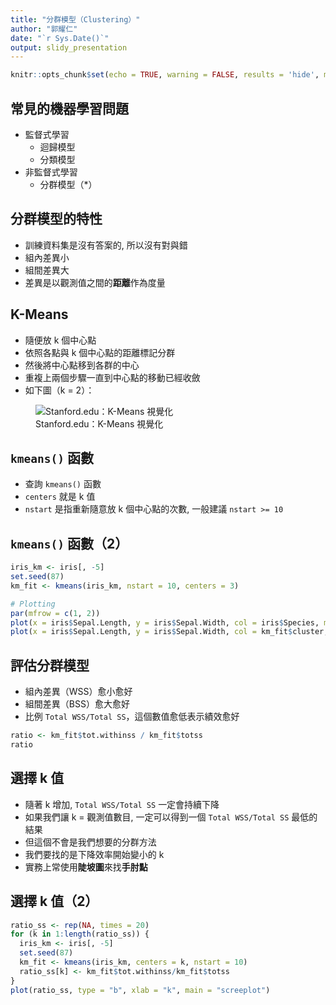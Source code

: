 ```yaml
---
title: "分群模型（Clustering）"
author: "郭耀仁"
date: "`r Sys.Date()`"
output: slidy_presentation
---
```


```r
knitr::opts_chunk$set(echo = TRUE, warning = FALSE, results = 'hide', message = FALSE)
```

## 常見的機器學習問題

- 監督式學習
    - 迴歸模型
    - 分類模型
- 非監督式學習
    - 分群模型（*）

## 分群模型的特性

- 訓練資料集是沒有答案的, 所以沒有對與錯
- 組內差異小
- 組間差異大
- 差異是以觀測值之間的**距離**作為度量

## K-Means

- 隨便放 k 個中心點
- 依照各點與 k 個中心點的距離標記分群
- 然後將中心點移到各群的中心
- 重複上兩個步驟一直到中心點的移動已經收斂
- 如下圖（k = 2）：

![Stanford.edu：K-Means 視覺化](http://stanford.edu/~cpiech/cs221/img/kmeansViz.png)

## `kmeans()` 函數

- 查詢 `kmeans()` 函數
- `centers` 就是 k 值
- `nstart` 是指重新隨意放 k 個中心點的次數, 一般建議 `nstart >= 10`

## `kmeans()` 函數（2）

```r
iris_km <- iris[, -5]
set.seed(87)
km_fit <- kmeans(iris_km, nstart = 10, centers = 3)

# Plotting
par(mfrow = c(1, 2))
plot(x = iris$Sepal.Length, y = iris$Sepal.Width, col = iris$Species, main = "Labeled")
plot(x = iris$Sepal.Length, y = iris$Sepal.Width, col = km_fit$cluster, main = "K-Means", ylab = "")
```

## 評估分群模型

- 組內差異（WSS）愈小愈好
- 組間差異（BSS）愈大愈好
- 比例 `Total WSS/Total SS`，這個數值愈低表示績效愈好

```r
ratio <- km_fit$tot.withinss / km_fit$totss
ratio
```

## 選擇 k 值

- 隨著 k 增加, `Total WSS/Total SS` 一定會持續下降
- 如果我們讓 k = 觀測值數目, 一定可以得到一個 `Total WSS/Total SS` 最低的結果
- 但這個不會是我們想要的分群方法
- 我們要找的是下降效率開始變小的 k
- 實務上常使用**陡坡圖**來找**手肘點**

## 選擇 k 值（2）

```r
ratio_ss <- rep(NA, times = 20)
for (k in 1:length(ratio_ss)) {
  iris_km <- iris[, -5]
  set.seed(87)
  km_fit <- kmeans(iris_km, centers = k, nstart = 10)
  ratio_ss[k] <- km_fit$tot.withinss/km_fit$totss
}
plot(ratio_ss, type = "b", xlab = "k", main = "screeplot")
```